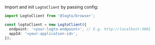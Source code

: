 
Import and init `LogtoClient` by passing config:

```ts
import LogtoClient from '@logto/browser';

const logtoClient = new LogtoClient({
  endpoint: '<your-logto-endpoint>', // E.g. http://localhost:3001
  appId: '<your-application-id>',
});
```

<AssumingUrl />
